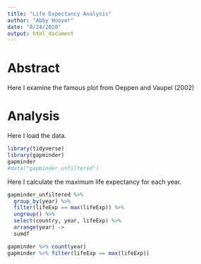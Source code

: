 ```yaml
---
title: "Life Expectancy Analysis"
author: "Abby Hoover"
date: "8/24/2020"
output: html_document
---
```

# Abstract

Here I examine the famous plot from Oeppen and Vaupel (2002)

# Analysis

Here I load the data.
```r
library(tidyverse)
library(gapminder)
gapminder
#data("gapminder_unfiltered")
```

Here I calculate the maximum life expectancy for each year.
```r
gapminder_unfiltered %>% 
  group_by(year) %>%
  filter(lifeExp == max(lifeExp)) %>%
  ungroup() %>%
  select(country, year, lifeExp) %>%
  arrange(year) ->
  sumdf

gapminder %>% count(year) 
gapminder %>% filter(lifeExp == max(lifeExp))
```

